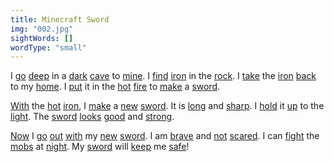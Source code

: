```yaml
---
title: Minecraft Sword
img: "002.jpg"
sightWords: []
wordType: "small"
---
```


I <u>go</u> <u>deep</u> in a <u>dark</u> <u>cave</u> to <u>mine</u>. I <u>find</u> <u>iron</u> in the <u>rock</u>. I <u>take</u> the <u>iron</u> <u>back</u> to my <u>home</u>. I <u>put</u> it in the <u>hot</u> <u>fire</u> to <u>make</u> a <u>sword</u>.

<u>With</u> the <u>hot</u> <u>iron</u>, I <u>make</u> a <u>new</u> <u>sword</u>. It is <u>long</u> and <u>sharp</u>. I <u>hold</u> it <u>up</u> to the <u>light</u>. The <u>sword</u> <u>looks</u> <u>good</u> and <u>strong</u>.

<u>Now</u> I <u>go</u> <u>out</u> <u>with</u> my <u>new</u> <u>sword</u>. I am <u>brave</u> and <u>not</u> <u>scared</u>. I can <u>fight</u> the <u>mobs</u> at <u>night</u>. My <u>sword</u> will <u>keep</u> me <u>safe</u>!